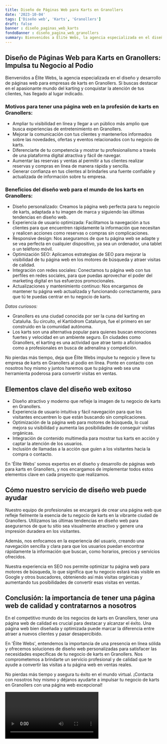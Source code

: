 ```yaml
---
title: Diseño de Páginas Web para Karts en Granollers
date: '2023-10-04'
tags: ['Diseño web', 'Karts', 'Granollers']
draft: false
banner : diseño_paginas_web_karts
fondoBanner : diseño_pagina_web_granollers
summary: Bienvenidos a Élite Webs, la agencia especializada en el diseño y desarrollo de páginas web para empresas de karts en Granollers. Si buscas destacar en el apasionante mundo del karting y conquistar la atención de tus clientes, has llegado al lugar indicado.
---
```


## Diseño de Páginas Web para Karts en Granollers: Impulsa tu Negocio al Podio 

Bienvenidos a Élite Webs, la agencia especializada en el diseño y desarrollo de páginas web para empresas de karts en Granollers. Si buscas destacar en el apasionante mundo del karting y conquistar la atención de tus clientes, has llegado al lugar indicado.

### Motivos para tener una página web en la profesión de karts en Granollers:

- Ampliar tu visibilidad en línea y llegar a un público más amplio que busca experiencias de entretenimiento en Granollers.
- Mejorar la comunicación con tus clientes y mantenerlos informados sobre las novedades, ofertas y eventos relacionados con tu negocio de karts.
- Diferenciarte de tu competencia y mostrar tu profesionalismo a través de una plataforma digital atractiva y fácil de navegar.
- Aumentar las reservas y ventas al permitir a tus clientes realizar reservas y compras en línea de manera rápida y sencilla.
- Generar confianza en tus clientes al brindarles una fuente confiable y actualizada de información sobre tu empresa.

### Beneficios del diseño web para el mundo de los karts en Granollers:

- Diseño personalizado: Creamos la página web perfecta para tu negocio de karts, adaptada a tu imagen de marca y siguiendo las últimas tendencias en diseño web.
- Experiencia de usuario optimizada: Facilitamos la navegación a tus clientes para que encuentren rápidamente la información que necesitan y realicen acciones como reservas o compras sin complicaciones.
- Responsive design: Nos aseguramos de que tu página web se adapte y se vea perfecta en cualquier dispositivo, ya sea un ordenador, una tablet o un teléfono móvil.
- Optimización SEO: Aplicamos estrategias de SEO para mejorar la visibilidad de tu página web en los motores de búsqueda y atraer visitas de calidad.
- Integración con redes sociales: Conectamos tu página web con tus perfiles en redes sociales, para que puedas aprovechar el poder del marketing digital en tus esfuerzos promocionales.
- Actualizaciones y mantenimiento continuo: Nos encargamos de mantener tu página web actualizada y funcionando correctamente, para que tú te puedas centrar en tu negocio de karts.

*Datos curiosos:*
- Granollers es una ciudad conocida por ser la cuna del karting en Cataluña. Su circuito, el Kartòdrom Catalunya, fue el primero en ser construido en la comunidad autónoma.
- Los karts son una alternativa popular para quienes buscan emociones fuertes y velocidad en un ambiente seguro. En ciudades como Granollers, el karting es una actividad que atrae tanto a aficionados como a profesionales en busca de adrenalina y competición.

No pierdas más tiempo, deja que Élite Webs impulse tu negocio y lleve tu empresa de karts en Granollers al podio en línea. Ponte en contacto con nosotros hoy mismo y juntos haremos que tu página web sea una herramienta poderosa para convertir visitas en ventas.

<GifSeo />

<Cta />

## Elementos clave del diseño web exitoso

- Diseño atractivo y moderno que refleje la imagen de tu negocio de karts en Granollers.
- Experiencia de usuario intuitiva y fácil navegación para que los visitantes encuentren lo que están buscando sin complicaciones.
- Optimización de la página web para motores de búsqueda, lo cual mejora su visibilidad y aumenta las posibilidades de conseguir visitas orgánicas.
- Integración de contenido multimedia para mostrar tus karts en acción y captar la atención de los usuarios.
- Inclusión de llamadas a la acción que guíen a los visitantes hacia la compra o contacto.

En 'Élite Webs' somos expertos en el diseño y desarrollo de páginas web para karts en Granollers, y nos encargamos de implementar todos estos elementos clave en cada proyecto que realizamos.

## Cómo nuestro servicio de diseño web puede ayudar

Nuestro equipo de profesionales se encargará de crear una página web que refleje fielmente la esencia de tu negocio de karts en la vibrante ciudad de Granollers. Utilizamos las últimas tendencias en diseño web para asegurarnos de que tu sitio sea visualmente atractivo y genere una impresión duradera en los visitantes.

Además, nos enfocamos en la experiencia del usuario, creando una navegación sencilla y clara para que los usuarios puedan encontrar rápidamente la información que buscan, como horarios, precios y servicios ofrecidos.

Nuestra experiencia en SEO nos permite optimizar tu página web para motores de búsqueda, lo que significa que tu negocio estará más visible en Google y otros buscadores, obteniendo así más visitas orgánicas y aumentando tus posibilidades de convertir esas visitas en ventas.

## Conclusión: la importancia de tener una página web de calidad y contratarnos a nosotros

En el competitivo mundo de los negocios de karts en Granollers, tener una página web de calidad es crucial para destacar y alcanzar el éxito. Una página web bien diseñada y optimizada puede marcar la diferencia entre atraer a nuevos clientes y pasar desapercibido.

En 'Élite Webs', entendemos la importancia de una presencia en línea sólida y ofrecemos soluciones de diseño web personalizadas para satisfacer las necesidades específicas de tu negocio de karts en Granollers. Nos comprometemos a brindarte un servicio profesional y de calidad que te ayude a convertir las visitas a tu página web en ventas reales.

No pierdas más tiempo y asegura tu éxito en el mundo virtual. ¡Contacta con nosotros hoy mismo y déjanos ayudarte a impulsar tu negocio de karts en Granollers con una página web excepcional!

<Video />

<CtaBot job='Karts' city='Granollers'/>

<Gmaps query='Granollers+españa+maps' />